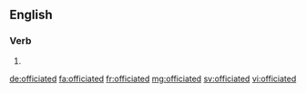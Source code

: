 ==English==

===Verb===
{{head|en}}

# {{en-past of|officiate}}

[[de:officiated]]
[[fa:officiated]]
[[fr:officiated]]
[[mg:officiated]]
[[sv:officiated]]
[[vi:officiated]]